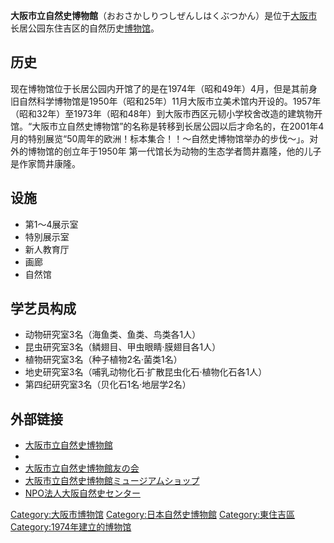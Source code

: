 '''大阪市立自然史博物館'''（おおさかしりつしぜんしはくぶつかん）是位于[[大阪市|大阪市]]长居公园东住吉区的自然历史[[博物馆|博物馆]]。

== 历史 ==
现在博物馆位于长居公园内开馆了的是在1974年（昭和49年）4月，但是其前身旧自然科学博物馆是1950年（昭和25年）11月大阪市立美术馆内开设的。1957年（昭和32年）至1973年（昭和48年）到大阪市西区元韧小学校舍改造的建筑物开馆。“大阪市立自然史博物馆”的名称是转移到长居公园以后才命名的，在2001年4月的特别展览“50周年的欧洲！标本集合！！～自然史博物馆举办的步伐～」。对外的博物馆的创立年于1950年
第一代馆长为动物的生态学者筒井嘉隆，他的儿子是作家筒井康隆。

== 设施 ==
* 第1～4展示室
* 特別展示室
* 新人教育厅
* 画廊
* 自然馆

== 学艺员构成 ==
* 动物研究室3名（海鱼类、鱼类、鸟类各1人）
* 昆虫研究室3名（鳞翅目、甲虫眼睛·膜翅目各1人）
* 植物研究室3名（种子植物2名·菌类1名）
* 地史研究室3名（哺乳动物化石·扩散昆虫化石·植物化石各1人）
* 第四纪研究室3名（贝化石1名·地层学2名）

== 外部链接 ==
*[http://www.mus-nh.city.osaka.jp/ 大阪市立自然史博物館] {{Wayback|url=http://www.mus-nh.city.osaka.jp/ |date=20210228145907 }}
*{{Twitter|osaka_shizenshi}}
*[http://www.omnh.net/ 大阪市立自然史博物館友の会] {{Wayback|url=http://www.omnh.net/ |date=20181107005535 }}
*[http://omnh-shop.ocnk.net/ 大阪市立自然史博物館ミュージアムショップ] {{Wayback|url=http://omnh-shop.ocnk.net/ |date=20201224021122 }}
*[http://www.omnh.net/npo/ NPO法人大阪自然史センター] {{Wayback|url=http://www.omnh.net/npo/ |date=20201101005355 }}
{{commons|Category:Osaka Museum of Natural History}}

[[Category:大阪市博物馆|Category:大阪市博物馆]]
[[Category:日本自然史博物館|Category:日本自然史博物館]]
[[Category:東住吉區|Category:東住吉區]]
[[Category:1974年建立的博物馆|Category:1974年建立的博物馆]]